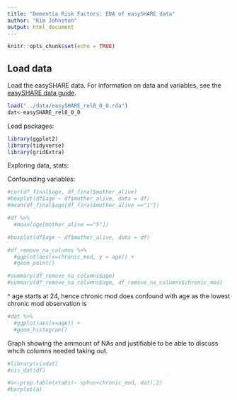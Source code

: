 ```yaml
---
title: "Dementia Risk Factors: EDA of easySHARE data"
author: "Kim Johnston"
output: html_document
---
```



```r
knitr::opts_chunk$set(echo = TRUE)
```

## Load data
Load the easySHARE data. For information on data and variables, see the [easySHARE data  guide](http://www.share-project.org/fileadmin/pdf_documentation/easySHARE_Release_8.0.0_ReleaseGuide.pdf).

```r
load("../data/easySHARE_rel8_0_0.rda")
dat<-easySHARE_rel8_0_0
```

Load packages:
  
```r
library(ggplot2)
library(tidyverse)
library(gridExtra)
```


Exploring data, stats:

Confounding variables:

```r
#cor(df_final$age, df_final$mother_alive)
#boxplot(df$age ~ df$mother_alive, data = df)
#mean(df_final$age[df_final$mother_alive =="1"])

#df %>%
  #mean(age[mother_alive =="5"]) 

```

```r
#boxplot(df$age ~ df$mother_alive, data = df)

```



```r

#df_remove_na_columns %>%
  #ggplot(aes(x=chronic_mod, y = age)) +
  #geom_point()

#summary(df_remove_na_columns$age)
#summary(df_remove_na_columns$age, df_remove_na_columns$chronic_mod)


```

^ age starts at 24, hence chronic mod does confound with age as the lowest chronic mod observation is 



```r
#dat %>%
  #ggplot(aes(x=age)) +
  #geom_histogram()

```

Graph showing the ammount of NAs and justifiable to be able to discuss whcih columns needed taking out.
```r
#library(visdat)
#vis_dat(df)
```


```r
#a<-prop.table(xtabs(~ sphus+chronic_mod, dat),2)
#barplot(a)
```




